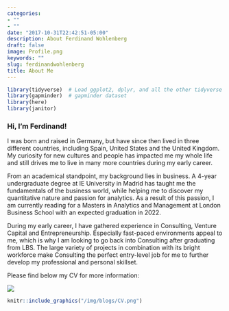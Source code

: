 ```yaml
---
categories:
- ""
- ""
date: "2017-10-31T22:42:51-05:00"
description: About Ferdinand Wohlenberg
draft: false
image: Profile.png
keywords: ""
slug: ferdinandwohlenberg
title: About Me
---
```


```r
library(tidyverse)  # Load ggplot2, dplyr, and all the other tidyverse packages
library(gapminder)  # gapminder dataset
library(here)
library(janitor)
```

### Hi, I'm Ferdinand!
I was born and raised in Germany, but have since then lived in three different countries, including Spain, United States and the United Kingdom. My curiosity for new cultures and people has impacted me my whole life and still drives me to live in many more countries during my early career.\ 
    
From an academical standpoint, my background lies in business. A 4-year undergraduate degree at IE University in Madrid has taught me the fundamentals of the business world, while helping me to discover my quantitative nature and passion for analytics. As a result of this passion, I am currently reading for a Masters in Analytics and Management at London Business School with an expected graduation in 2022.\ 
   
During my early career, I have gathered experience in Consulting, Venture Capital and Entrepreneurship. Especially fast-paced environments appeal to me, which is why I am looking to go back into Consulting after graduating from LBS. The large variety of projects in combination with its bright workforce make Consulting the perfect entry-level job for me to further develop my professional and personal skillset.\ 

Please find below my CV for more information:

![](CV.png){width=50%,height=50%} 
  
```r
knitr::include_graphics("/img/blogs/CV.png")
```
